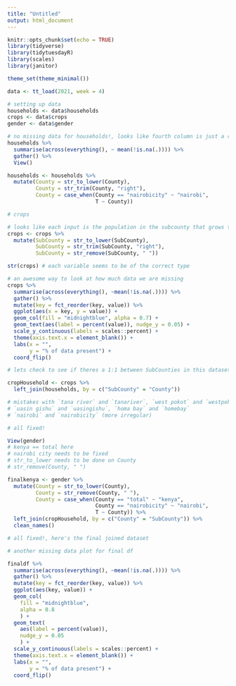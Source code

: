 ```yaml
---
title: "Untitled"
output: html_document
---
```


```r
knitr::opts_chunk$set(echo = TRUE)
library(tidyverse)
library(tidytuesdayR)
library(scales)
library(janitor)

theme_set(theme_minimal())
```

```r
data <- tt_load(2021, week = 4)
```

```r
# setting up data
households <- data$households
crops <- data$crops
gender <- data$gender
```

```r
# no missing data for households!, looks like fourth column is just a ratio of the second and third.
households %>% 
  summarise(across(everything(), ~ mean(!is.na(.)))) %>% 
  gather() %>% 
  View()

households <- households %>% 
  mutate(County = str_to_lower(County),
         County = str_trim(County, "right"),
         County = case_when(County == "nairobicity" ~ "nairobi",
                            T ~ County)) 

# crops

# looks like each input is the population in the subcounty that grows those specific crops
crops <- crops %>% 
  mutate(SubCounty = str_to_lower(SubCounty),
         SubCounty = str_trim(SubCounty, "right"),
         SubCounty = str_remove(SubCounty, " "))

str(crops) # each variable seems to be of the correct type

# an awesome way to look at how much data we are missing
crops %>% 
  summarise(across(everything(), ~mean(!is.na(.)))) %>% 
  gather() %>% 
  mutate(key = fct_reorder(key, value)) %>% 
  ggplot(aes(x = key, y = value)) +
  geom_col(fill = "midnightblue", alpha = 0.7) +
  geom_text(aes(label = percent(value)), nudge_y = 0.05) +
  scale_y_continuous(labels = scales::percent) +
  theme(axis.text.x = element_blank()) +
  labs(x = "",
       y = "% of data present") +
  coord_flip()

# lets check to see if theres a 1:1 between SubCounties in this dataset and Counties in the households one

cropHousehold <- crops %>% 
  left_join(households, by = c("SubCounty" = "County"))

# mistakes with `tana river` and `tanariver`, `west pokot` and `westpokot`, `trans nzoia` and `transnzoia`
# `uasin gishu` and `uasingishu`, `homa bay` and `homebay`
# `nairobi` and `nairobicity` (more irregular)

# all fixed!

View(gender)
# kenya == total here
# nairobi city needs to be fixed
# str_to_lower needs to be done on County
# str_remove(County, " ")

finalkenya <- gender %>% 
  mutate(County = str_to_lower(County),
         County = str_remove(County, " "),
         County = case_when(County == "total" ~ "kenya",
                            County == "nairobicity" ~ "nairobi",
                            T ~ County)) %>% 
  left_join(cropHousehold, by = c("County" = "SubCounty")) %>% 
  clean_names()

# all fixed!, here's the final joined dataset

# another missing data plot for final df

finaldf %>% 
  summarise(across(everything(), ~mean(!is.na(.)))) %>% 
  gather() %>% 
  mutate(key = fct_reorder(key, value)) %>% 
  ggplot(aes(key, value)) +
  geom_col(
    fill = "midnightblue",
    alpha = 0.8
    ) +
  geom_text(
    aes(label = percent(value)),
    nudge_y = 0.05
    ) +
  scale_y_continuous(labels = scales::percent) +
  theme(axis.text.x = element_blank()) +
  labs(x = "",
       y = "% of data present") +
  coord_flip()




```
